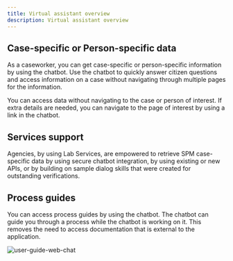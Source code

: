 ```yaml
---
title: Virtual assistant overview
description: Virtual assistant overview
---
```


## Case-specific or Person-specific data

As a caseworker, you can get case-specific or person-specific information by using the chatbot. Use the chatbot to quickly answer citizen questions and access information on a case without navigating through multiple pages for the information.

You can access data without navigating to the case or person of interest. If extra details are needed, you can navigate to the page of interest by using a link in the chatbot.

## Services support

Agencies, by using Lab Services, are empowered to retrieve SPM case-specific data by using secure chatbot integration, by using existing or new APIs, or by building on sample dialog skills that were created for outstanding verifications.

## Process guides

You can access process guides by using the chatbot. The chatbot can guide you through a process while the chatbot is working on it. This removes the need to access documentation that is external to the application.

![user-guide-web-chat](../../images/user-guide-web-chat.png)
